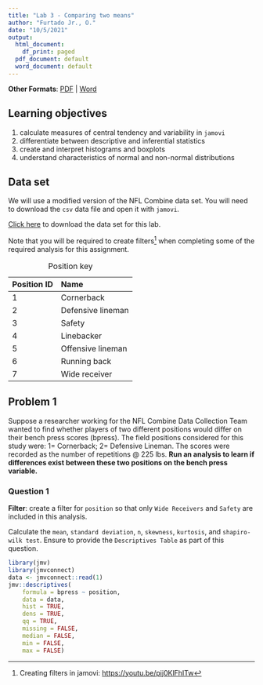 ```yaml
---
title: "Lab 3 - Comparing two means"
author: "Furtado Jr., O."
date: "10/5/2021"
output:
  html_document:
    df_print: paged
  pdf_document: default
  word_document: default
---
```


**Other Formats**: [PDF](ds1.pdf) | [Word](ds1.docx)

## Learning objectives

1.  calculate measures of central tendency and variability in `jamovi`
2.  differentiate between descriptive and inferential statistics
3.  create and interpret histograms and boxplots
4.  understand characteristics of normal and non-normal distributions

## Data set

We will use a modified version of the NFL Combine data set. You will need to download the `csv` data file and open it with `jamovi`.

[Click here](./datasets/data-labs.csv) to download the data set for this lab.

Note that you will be required to create filters[^1] when completing some of the required analysis for this assignment.

[^1]: Creating filters in jamovi: <https://youtu.be/pij0KlFhITw>

| Position ID | Name              |
|:------------|:------------------|
| 1           | Cornerback        |
| 2           | Defensive lineman |
| 3           | Safety            |
| 4           | Linebacker        |
| 5           | Offensive lineman |
| 6           | Running back      |
| 7           | Wide receiver     |

: Position key

## Problem 1

Suppose a researcher working for the NFL Combine Data Collection Team wanted to find whether players of two different positions would differ on their bench press scores (bpress). The field positions considered for this study were: 1= Cornerback; 2= Defensive Lineman. The scores were recorded as the number of repetitions \@ 225 lbs. **Run an analysis to learn if differences exist between these two positions on the bench press variable.**

### Question 1

**Filter**: create a filter for `position` so that only `Wide Receivers` and `Safety` are included in this analysis.

Calculate the `mean`, `standard deviation`, `n`, `skewness`, `kurtosis`, and `shapiro-wilk test`. Ensure to provide the `Descriptives Table` as part of this question.


```r
library(jmv)
library(jmvconnect)
data <- jmvconnect::read(1) 
jmv::descriptives(
    formula = bpress ~ position,
    data = data,
    hist = TRUE,
    dens = TRUE,
    qq = TRUE,
    missing = FALSE,
    median = FALSE,
    min = FALSE,
    max = FALSE)
```
